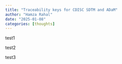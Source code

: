 ```yaml
---
title: "Traceability keys for CDISC SDTM and ADaM"
author: "Hamza Rahal"
date: "2025-01-08"
categories: [thoughts]
---
```


test1

test2

test3
